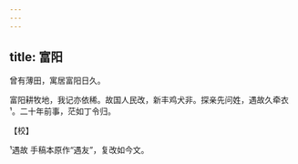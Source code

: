 ```yaml
---
---
---
```

title: 富阳
---



曾有薄田，寓居富阳日久。





富阳耕牧地，我记亦依稀。故国人民改，新丰鸡犬非。探亲先问姓，遇故久牵衣¹。二十年前事，茫如丁令归。

【校】

¹遇故 手稿本原作“遇友”，复改如今文。